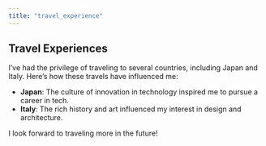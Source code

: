 ```yaml
---
title: "travel_experience"
---
```


## Travel Experiences

I’ve had the privilege of traveling to several countries, including Japan and Italy. Here's how these travels have influenced me:

- **Japan**: The culture of innovation in technology inspired me to pursue a career in tech.
- **Italy**: The rich history and art influenced my interest in design and architecture.

I look forward to traveling more in the future!